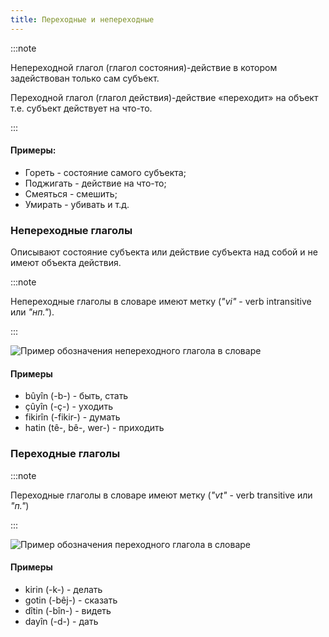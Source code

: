 ```yaml
---
title: Переходные и непереходные
---
```


:::note

Непереходной глагол (глагол состояния)-действие в котором задействован только сам субъект.

Переходной глагол (глагол действия)-действие «переходит» на объект т.е. субъект действует на что-то.

:::

#### Примеры:
* Гореть - состояние самого субъекта;
* Поджигать - действие на что-то;
* Смеяться - смешить;
* Умирать - убивать и т.д.

### Непереходные глаголы

Описывают состояние субъекта или действие субъекта над собой и не имеют объекта действия.

:::note

Непереходные глаголы в словаре имеют метку (*"vi"* - verb intransitive или *"нп."*).

:::

![Пример обозначения непереходного глагола в словаре](/img/chapter-1/IMG_0D399F48A812-1.jpeg)

#### Примеры

* bûyîn (-b-) - быть, стать
* çûyîn (-ç-) - уходить
* fikirîn (-fikir-) - думать
* hatin (tê-, bê-, wer-) - приходить

### Переходные глаголы

:::note

Переходные глаголы в словаре имеют метку (*"vt"* - verb transitive или *"п."*)

:::

![Пример обозначения переходного глагола в словаре](/img/chapter-1/IMG_203F99524770-1.jpeg)


#### Примеры

* kirin (-k-) - делать
* gotin (-bêj-) - сказать
* dîtin (-bîn-) - видеть
* dayîn (-d-) - дать
